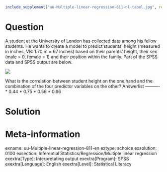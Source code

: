 ```r
include_supplement("uu-Multiple-linear-regression-811-nl-tabel.jpg", recursive = TRUE)
```

Question
========
  
A student at the University of London has collected data among his fellow students. He wants to create a model to predict students' height (measured in inches, VB: 1.70 m = 67 inches) based on their parents' height, their sex (male = 0, female = 1) and their position within the family. Part of the SPSS data and SPSS output are below.

![](uu-Multiple-linear-regression-811-nl-tabel.jpg)

What is the correlation between student height on the one hand and the combination of the four predictor variables on the other? 
Answerlist
----------
* 0.44
* 0.75
* 0.56
* 0.66


Solution
========

Meta-information
================
exname: uu-Multiple-linear-regression-811-en
extype: schoice
exsolution: 0100
exsection: Inferential Statistics/Regression/Multiple linear regression
exextra[Type]: Interpretating output
exextra[Program]: SPSS
exextra[Language]: English
exextra[Level]: Statistical Literacy
